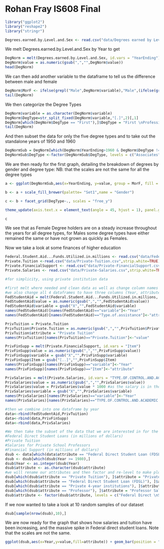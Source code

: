 Rohan Fray IS608 Final
========================================================


```r
library("ggplot2")
library("reshape2")
library("stringr")
```

```r
Degrees.earned.by.Level.and.Sex <- read.csv("data/Degrees earned by Level and Sex.csv")
```

We melt Degrees.earned.by.Level.and.Sex by Year to get
```r
DegNorm = melt(Degrees.earned.by.Level.and.Sex, id.vars = "YearEnding")
DegNorm$value = as.numeric(gsub(",","",DegNorm$value))
head(DegNorm)
```

We can then add another variable to the dataframe to tell us the difference between male and female
```r
DegNorm$MorF <- ifelse(grepl("Male",DegNorm$variable),"Male",(ifelse(grepl("Female",DegNorm$variable),"Female","NA")))
tail(DegNorm)
```

We then categorize the Degree Types
```r
DegNorm$variable = as.character(DegNorm$variable)
DegNorm$DegType=str_split_fixed(DegNorm$variable,"[.]",2)[,1]
DegNorm[which(DegNorm$DegType == "First"),]$DegType = "First \nProfessional"
tail(DegNorm)
```

And then subset the data for only the five degree types and to take out the standalone years of 1950 and 1960
```r
DegNormSub = DegNorm[which(DegNorm$YearEnding>1960 & DegNorm$DegType != "All"& DegNorm$DegType != "Alldegrees"),]
DegNormSub$DegType <-factor(DegNormSub$DegType, levels = c("Associates","Bachelor","Masters","First \nProfessional","Doctoral"))
```

We are then ready for the first graph, detailing the breakdown of degrees by gender and degree type:
NB: that the scales are not the same for all the degree types
```r
a <- ggplot(DegNormSub,aes(x=YearEnding, y=value, group = MorF, fill = MorF)) + geom_bar(position="dodge",stat="identity") + labs(x="Year", y = "Number of Degrees in thousands", title = "Breakdown of Degrees by Gender and Degree Type") + theme(plot.title = element_text(size = rel(4)), legend.position = "right", legend.background = element_rect(color = "black"), strip.text.y = element_text(color = "grey33", angle = 45, size = rel(3),face = "italic"), strip.background = element_rect(color = "white", fill = "white"), legend.text = element_text(size = rel(2)), legend.title = element_text(size = rel(2)),axis.text.x = element_text(size = rel(2), color = "grey33",vjust = 1.5), axis.text.y = element_text(size=rel(2), color = "grey33"), axis.title.x = element_text(size=rel(2.5),face = "italic",vjust=1), axis.title.y = element_text(size=rel(2.5),face="italic",vjust =0.3)) 

b <- a + scale_fill_brewer(palette= "Set1",name = "Gender")

c <- b + facet_grid(DegType~., scales = "free_y") 

theme_update(axis.text.x = element_text(angle = 45, hjust = 1), panel.grid.major = element_line(colour = "grey90"), panel.grid.minor = element_blank(), panel.background = element_blank(), axis.ticks = element_blank(), legend.position = "none")

c
```
We see that as Female Degree holders are on a steady increase throughout the years for all degree types, for Males some degree types have either remained the same or have not grown as quickly as Females.


Now we take a look at some finances of higher education

```r
Federal.Student.Aid...Funds.Utilized.in.millions <- read.csv("data/Federal Student Aid - Funds Utilized in millions.csv",na.strings="",strip.white=TRUE)
Private.Tuition <-read.csv("data/Private-Tuition.csv",strip.white=TRUE)
Private.FinancialSupport <- read.csv("data/Private-FinancialSupport.csv",strip.white=TRUE)
Private.Salaries <- read.csv("data/Private-Salaries.csv",strip.white=TRUE)

#for simplicity, using private institution data

#first melt where needed and clean data as well as change column names in order to rbind later
#we also change all 4 dataframes to have three columns (Year, attribute, and value)
FedStudentAid = melt(Federal.Student.Aid...Funds.Utilized.in.millions, id.vars = "Type.of.assistance")
FedStudentAid$value = as.numeric(gsub(",","",FedStudentAid$value))
FedStudentAid$variable = gsub("X","",FedStudentAid$variable)
names(FedStudentAid)[names(FedStudentAid)=="variable"]<-"Year"
names(FedStudentAid)[names(FedStudentAid)=="Type.of.assistance"]<-"attribute"

PrivTuition = Private.Tuition
PrivTuition$Private.Tuition = as.numeric(gsub(",","",PrivTuition$Private.Tuition))
PrivTuition$attribute = "Private Tuition"
names(PrivTuition)[names(PrivTuition)=="Private.Tuition"]<-"value"

PrivFinSupp = melt(Private.FinancialSupport, id.vars = "Item")
PrivFinSupp$value = as.numeric(gsub(",","",PrivFinSupp$value))
PrivFinSupp$variable = gsub("X","",PrivFinSupp$variable)
PrivFinSupp$Item = gsub("[..]","",PrivFinSupp$Item)
names(PrivFinSupp)[names(PrivFinSupp)=="variable"]<-"Year"
names(PrivFinSupp)[names(PrivFinSupp)=="Item"]<-"attribute"

PrivSalaries = melt(Private.Salaries, id.vars = "TYPE.OF.CONTROL.AND.ACADEMIC.RANK")
PrivSalaries$value = as.numeric(gsub(",","",PrivSalaries$value))
PrivSalaries$value = PrivSalaries$value * 1000 #as the salary is in thousands
PrivSalaries$variable = gsub("X","",PrivSalaries$variable)
names(PrivSalaries)[names(PrivSalaries)=="variable"]<-"Year"
names(PrivSalaries)[names(PrivSalaries)=="TYPE.OF.CONTROL.AND.ACADEMIC.RANK"]<-"attribute"

#then we combine into one dataframe by year
data<-rbind(FedStudentAid,PrivTuition)
data<-rbind(data,PrivFinSupp)
data<-rbind(data,PrivSalaries)
```

```r
#We then take the subset of the data that we are interested in for the years 1980 onwards
#Federal Direct Student Loans (in millions of dollars)
#Private Tuition
#Salaries for Private School Professors
#Financial Support (in millions of dollars)
dsub <- data[which(data$attribute == "Federal Direct Student Loan (FDSL)" | data$attribute == "Private Tuition" | data$attribute == "Private 4-year institutions" | data$attribute == "Professor"),]
dsub <- dsub[which(dsub$Year >= 1980),]
dsub$Year <- as.integer(dsub$Year)
dsub$attribute <- as.character(dsub$attribute)
#we will rename our attributes and then factor and re-level to make plotting easier
dsub[which(dsub$attribute == "Private Tuition"), ]$attribute = "Private Tuition \nCost"
dsub[which(dsub$attribute == "Federal Direct Student Loan (FDSL)"), ]$attribute = "Federal Direct \nStudent Loan \n(in millions)"
dsub[which(dsub$attribute == "Private 4-year institutions"), ]$attribute = "Private Financial Support \n(in millions)"
dsub[which(dsub$attribute == "Professor"), ]$attribute = "Professor Salaries \n(Private Institutions)"
dsub$attribute <- factor(dsub$attribute, levels = c("Federal Direct \nStudent Loan \n(in millions)","Private Financial Support \n(in millions)","Professor Salaries \n(Private Institutions)","Private Tuition \nCost"))
```

If we now wanted to take a look at 10 random samples of our dataset
```r
dsub[sample(nrow(dsub),10),]
```

We are now ready for the graph that shows how salaries and tuition have been increasing, and the massive spike in Federal direct student loans.  Note that the scales are not the same.
```r
ggplot(dsub,aes(x=Year,y=value,fill=attribute)) + geom_bar(position = "dodge",stat="identity") + facet_grid(attribute~., scales = "free_y") +labs(x="Year",y="Dollar amount",title="Financial Educational data over the Years")+theme(plot.title = element_text(size = rel(4)), strip.text.y = element_text(color = "grey33", angle = 45, size = rel(2.5),face = "italic"), strip.background = element_rect(color = "white", fill = "white"), axis.text.x = element_text(size = rel(2), color = "grey33",vjust = 1.5), axis.text.y = element_text(size=rel(2), color = "grey33"), axis.title.x = element_text(size=rel(2.5),face = "italic",vjust=1), axis.title.y = element_text(size=rel(2.5),face="italic",vjust =0.3)) +scale_fill_brewer(palette= "Set2")
```